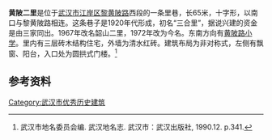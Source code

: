 {{Infobox historic site
| 公布 = yes
| name = 韶山二里
| location = [[湖北省|湖北省]][[武汉市|武汉市]][[江岸区|江岸区]]黄陂二里3-9号
| designation1 = 武汉市优秀历史建筑
| designation1_date = 2006年8月12日
| designation1_free1name = 时代
| designation1_free1value = 1937年
| designation1_free2name = 等级
| designation1_free2value = 二级保护
}}
'''黄陂二里'''是位于[[武汉市|武汉市]][[江岸区|江岸区]][[黎黄陂路|黎黄陂路]]西段的一条里巷，长65米，十字形，以南口与黎黄陂路相连。这条巷子是1920年代形成，初名“三合里”，据说兴建的资金是由三家同出。1967年改名韶山二里，1972年改为今名。东南方向有[[黄陂路小学|黄陂路小学]]。里内有三层砖木结构住宅，外墙为清水红砖。建筑布局为非对称式，左侧有飘窗、阳台，入口处为圆拱式门楼。<ref>武汉市地名委员会编. 武汉地名志. 武汉市：武汉出版社, 1990.12. p.341.</ref>

==参考资料==
{{reflist}}
[[Category:武汉市优秀历史建筑|Category:武汉市优秀历史建筑]]